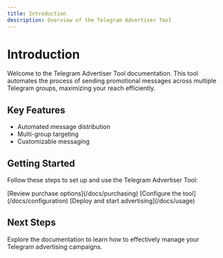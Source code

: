 ```yaml
---
title: Introduction
description: Overview of the Telegram Advertiser Tool
---
```



# Introduction

Welcome to the Telegram Advertiser Tool documentation. This tool automates the process of sending promotional messages across multiple Telegram groups, maximizing your reach efficiently.

## Key Features

- Automated message distribution
- Multi-group targeting
- Customizable messaging

## Getting Started

Follow these steps to set up and use the Telegram Advertiser Tool:

<Steps>
    <Step>
        [Review purchase options](/docs/purchasing)
    </Step>
    <Step>
        [Configure the tool](/docs/configuration)
    </Step>
    <Step>
        [Deploy and start advertising](/docs/usage)
    </Step>
</Steps>

## Next Steps

Explore the documentation to learn how to effectively manage your Telegram advertising campaigns.